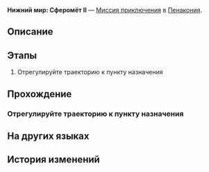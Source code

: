 {{Дополнить|Диалоги.}}
{{Миссия Инфобокс
|id              = 8020215
|Название        = 
|Изображение     = Миссия Освоения Нижний мир Сферомёт II.png
|Тип             = Миссия приключения
|События         = 
|Глава           = 
|Условия         = 
|Персонажи       = Первопроходец
|СтартЛокация    = Нижний мир: Сферомёт II
|Мир             = Пенакония
|Локации         = Нижний мир: Сферомёт II
|Предыдущая      = 
|Следующая       = 
|Награды         = 
}}
'''Нижний мир: Сферомёт II''' — [[Миссия приключения]] в [[Пенакония]].

==Описание==
{{Описание|<!--официальное описание из Перекрёстка судеб-->}}

==Этапы==
# Отрегулируйте траекторию к пункту назначения

==Прохождение==
{{Дополнить}}

===Отрегулируйте траекторию к пункту назначения===
{{Описание миссии|локация=Нижний мир: Сферомёт II|Тюремные надзиратели разрушили траектории для сфероидов. Вам придётся самостоятельно отрегулировать траектории и восстановить маршрут, иначе вам не встретиться с товарищами.}}
{{Диалог Начало}}

{{Диалог Конец}}

==На других языках==
{{На других языках
|en   = Deep "Bubble Pinball" Difficulty II
|zhs  = 深层「气泡弹珠」难度II
|zht  = 深層「氣泡彈珠」難度II
|ja   = 深層夢境「バブルピンボール」難易度II
|ko   = 깊은 층 「버블 핀볼」 난이도 II
|es   = Burbupinball profundo, dificultad&nbsp;II
|fr   = Profondeurs&nbsp;: «&nbsp;Flipper à bulles&nbsp;» difficulté&nbsp;II
|ru   = Нижний мир: Сферомёт II
|th   = "พินบอลหรรษา" ชั้นลึก ระดับความยาก II
|vi   = "Bi Bong Bóng" Tầng Sâu - Độ Khó II
|de   = Tief „Flipperkugel“ Schwierigkeitsgrad II
|id   = "Pinball Gelembung" yang Dalam: Tingkat Kesulitan II
|pt   = "Pinball de Bolha" Profundo Dificuldade II
}}

==История изменений==
{{История изменений|2.7}}
